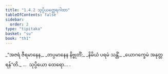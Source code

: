 ```yaml
---
title: "1.4.2 သုပ္ပိယတ္ထေရဂါထာ"
tableOfContents: false
sidebar:
  order: 2
type: "tipitaka"
basket: "su"
book: "th1"
---
```



<DynamicBreadcrumb />

<Division number="32" book="th1" e="ch" v="19" p="227">

<Paragraph number="74" type="verses" book="th1">
_“အဇရံ ဇီရမာနေန,_  
_တပ္ပမာနေန နိဗ္ဗုတိံ;_  
_နိမိယံ ပရမံ သန္တိံ,_  
_ယောဂက္ခေမံ အနုတ္တရန်”တိ._  


</Paragraph>
</Division>

<Paragraph number="75" type="center" book="th1">
…  သုပ္ပိယော ထေရော… .
</Paragraph>